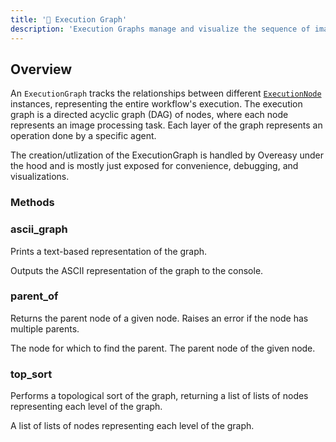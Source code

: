 ```yaml
---
title: '🔗 Execution Graph'
description: 'Execution Graphs manage and visualize the sequence of image processing tasks'
---
```


## Overview


An `ExecutionGraph` tracks the relationships between different [`ExecutionNode`](/execution-node) instances, representing the entire workflow's execution.
The execution graph is a directed acyclic graph (DAG) of nodes, where each node represents an image processing task.
Each layer of the graph represents an operation done by a specific agent.

The creation/utlization of the ExecutionGraph is handled by Overeasy under the hood and is mostly just exposed for convenience, debugging, and visualizations.



### Methods

### ascii_graph

Prints a text-based representation of the graph.

<Underline text="Returns" margin="mt-0" />
<ResponseField name="ascii_graph" type="None">
  Outputs the ASCII representation of the graph to the console.
</ResponseField>

### parent_of

Returns the parent node of a given node. Raises an error if the node has multiple parents.

<Underline text="Arguments" margin="mt-0" />
<ParamField path="node" type="ExecutionNode">
  The node for which to find the parent.
</ParamField>

<UnderlineMargin text="Returns" margin="mt-0" />
<ResponseField name="parent_node" type="ExecutionNode">
  The parent node of the given node.
</ResponseField>



### top_sort

Performs a topological sort of the graph, returning a list of lists of nodes representing each level of the graph.

<UnderlineMargin text="Returns" margin="mt-0" />
<ResponseField name="sorted_nodes" type="List[List[ExecutionNode]]">
  A list of lists of nodes representing each level of the graph.
</ResponseField>

